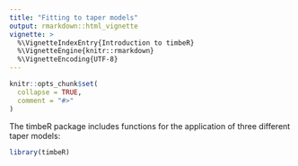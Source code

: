 ```yaml
---
title: "Fitting to taper models"
output: rmarkdown::html_vignette
vignette: >
  %\VignetteIndexEntry{Introduction to timbeR}
  %\VignetteEngine{knitr::rmarkdown}
  %\VignetteEncoding{UTF-8}
---
```


```r
knitr::opts_chunk$set(
  collapse = TRUE,
  comment = "#>"
)
```
The timbeR package includes functions for the application of three different taper models:


```r
library(timbeR)

```
